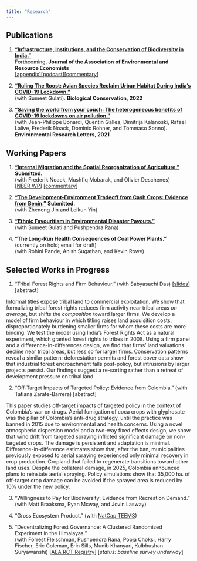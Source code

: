 ```yaml
---
title: "Research"
---
```


## Publications

1. [**"Infrastructure, Institutions, and the Conservation of Biodiversity in India."**](/pdf/rmadhok_jmp_2022.pdf)  
Forthcoming, **Journal of the Association of Environmental and Resource Economists**  
[[appendix]](/pdf/jmp_appendix.pdf)[[podcast]](https://ideasofindia.libsyn.com/next-guest)[[commentary]](https://voxdev.org/topic/energy-environment/can-inclusive-institutions-balance-development-biodiversity-trade)

<!--   + **Presented At**: World Bank, Keio University, NBER Summer Institute (Environment & Energy Economics), AERE Summer Conference, PacDev, Camp Resources, Columbia Sustainable Development Workshop, Canadian Resource and Environmental Economics Association -->

<!--   + **Media**: [Ideas of India podcast](https://www.discoursemagazine.com/politics/2022/09/29/ideas-of-india-the-development-biodiversity-tradeoff-in-india/) -->

2. [**"Ruling The Roost: Avian Species Reclaim Urban Habitat During India's COVID-19 Lockdown."**](https://www.sciencedirect.com/science/article/pii/S0006320722001501)   
(with Sumeet Gulati). **Biological Conservation, 2022**

<!--   + **Media**: [Nature India](https://www.nature.com/articles/d44151-022-00060-2) -->

3. [**"Saving the world from your couch: The heterogeneous benefits of COVID-19 lockdowns on air pollution."**](https://iopscience.iop.org/article/10.1088/1748-9326/abee4d)  
(with Jean-Philippe Bonardi, Quentin Gallea, Dimitrija Kalanoski, Rafael Lalive, Frederik Noack, Dominic Rohner, and Tommaso Sonno). **Environmental Research Letters, 2021**

<!--   + **Media**: [UBC Press Release](https://news.ubc.ca/2021/04/06/covid-19-lockdowns-only-reduced-air-pollution-in-some-parts-of-the-world/), [VoxEU](https://voxeu.org/article/pollution-reductions-during-lockdowns-can-teach-us-how-build-back-better), [The Conversation](https://theconversation.com/covid-19-lockdowns-improved-air-quality-in-some-cities-shedding-light-on-how-to-curb-pollution-158356), [I by IMD](https://iby.imd.org/sustainability/stay-home-to-save-the-world-not-so-fast/), [National Post](https://nationalpost.com/pmn/news-pmn/covid-19-lockdowns-improved-air-quality-in-some-cities-shedding-light-on-how-to-curb-pollution), [Global TV](https://globalnews.ca/video/7742442/ubc-study-finds-pollution-did-not-decrease-everywhere-during-pandemic/), [Vancouver is awesome](https://www.vancouverisawesome.com/coronavirus-covid-19-local-news/heres-why-covid-19-lockdowns-only-reduced-air-pollution-in-parts-of-the-world-3607865), [InfoTel](https://infotel.ca/newsitem/canada-saw-30-decrease-in-air-pollution-during-first-wave-lockdown-ubc-study/it82126), [24heures (French)](https://www.24heures.ch/la-pollution-a-baisse-beaucoup-plus-que-lactivite-economique-756413910716), [Radio Canada Internacional (Spanish)](https://www.rcinet.ca/es/2021/04/13/el-confinamiento-no-redujo-la-contaminacion-del-aire-tanto-como-se-esperaba/), [Spice Podcast](https://soundcloud.com/user-244969524-696484203/ubc-study-found-covid-19-lockdowns-only-reduced-air-pollution-in-some-parts-of-the-world) -->

## Working Papers


1. [**"Internal Migration and the Spatial Reorganization of Agriculture."**](/pdf/2022_rural_urban_agriculture.pdf) **Submitted.**  
(with Frederik Noack, Mushfiq Mobarak, and Olivier Deschenes)  
[[NBER WP](https://www.nber.org/papers/w33854)] [[commentary]](https://www.ideasforindia.in/topics/agriculture/internal-migration-and-spatial-reorganisation-of-agriculture.html)

<!--   + **Presented At**: UC San Diego 21CIC Seminar, Canadian Resource and Environmental Economics Association, 20th Occasional Workshop in Environmental and Resource Economics, OSWEET, PacDev, Western Economic Association -->

2. [**"The Development-Environment Tradeoff from Cash Crops: Evidence from Benin."**](/pdf/cashews_benin.pdf) **Submitted.**  
(with Zhenong Jin and Leikun Yin)

3. [**"Ethnic Favouritism in Environmental Disaster Payouts."**](/pdf/favouritism_hwc.pdf)  
(with Sumeet Gulati and Pushpendra Rana)

4. **"The Long-Run Health Consequences of Coal Power Plants."**  (currently on hold; email for draft)  
(with Rohini Pande, Anish Sugathan, and Kevin Rowe)

## Selected Works in Progress

1. "Tribal Forest Rights and Firm Behaviour." (with Sabyasachi Das)
[[slides]](/pdf/fra_slides.pdf) 
<a class="dropdown-toggle" onclick="toggleDropdown('dropdown-content-1')">[abstract]</a>  

<div id="dropdown-content-1" class="dropdown-content">  
Informal titles expose tribal land to commercial exploitation. We show that formalizing tribal forest rights reduces firm activity near tribal areas *on average*, but shifts the *composition* toward larger firms. We develop a model of firm behaviour in which titling raises land acquisition costs, disproportionately burdening smaller firms for whom these costs are more binding. We test the model using India's Forest Rights Act as a natural experiment, which granted forest rights to tribes in 2008. Using a firm panel and a difference-in-differences design, we find that firms' land valuations decline near tribal areas, but less so for larger firms. Conservation patterns reveal a similar pattern: deforestation permits and forest cover data show that industrial forest encroachment falls post-policy, but intrusions by larger projects persist. Our findings suggest a re-sorting rather than a retreat of development pressure on tribal land.
</div> 

2. "Off-Target Impacts of Targeted Policy: Evidence from Colombia." (with Tatiana Zarate-Barrera)
<a class="dropdown-toggle" onclick="toggleDropdown('dropdown-content-2')">[abstract]</a>  

<div id="dropdown-content-2" class="dropdown-content">  
This paper studies off-target impacts of targeted policy in the context of Colombia's war on drugs. Aerial fumigation of coca crops with glyphosate was the pillar of Colombia's anti-drug strategy, until the practice was banned in 2015 due to environmental and health concerns. Using a novel atmospheric dispersion model and a two-way fixed effects design, we show that wind drift from targeted spraying inflicted significant damage on non-targeted crops. The damage is persistent and adaptation is minimal. Difference-in-difference estimates show that, after the ban, municipalities previously exposed to aerial spraying experienced only minimal recovery in crop production. Cropland that failed to regenerate transitions toward other land uses. Despite the collateral damage, in 2025, Colombia announced plans to reinstate aerial spraying. Policy simulations show that 35,000 ha. of off-target crop damage can be avoided if the sprayed area is reduced by 10% under the new policy.
</div> 

3. "Willingness to Pay for Biodiversity: Evidence from Recreation Demand."  
(with Matt Braaksma, Ryan Mcway, and Jovin Lasway) 

4. "Gross Ecosystem Product." (with [NatCap TEEMS](https://natcapteems.umn.edu/))

5. "Decentralizing Forest Governance: A Clustered Randomized Experiment in the Himalayas."   
(with Forrest Fleischman, Pushpendra Rana, Pooja Choksi, Harry Fischer, Eric Coleman, Erin Sills, Munib Khanyari, Kulbhushan Suryawanshi) [[AEA RCT Registry](https://www.socialscienceregistry.org/trials/16090)] [*status: baseline survey underway*]
